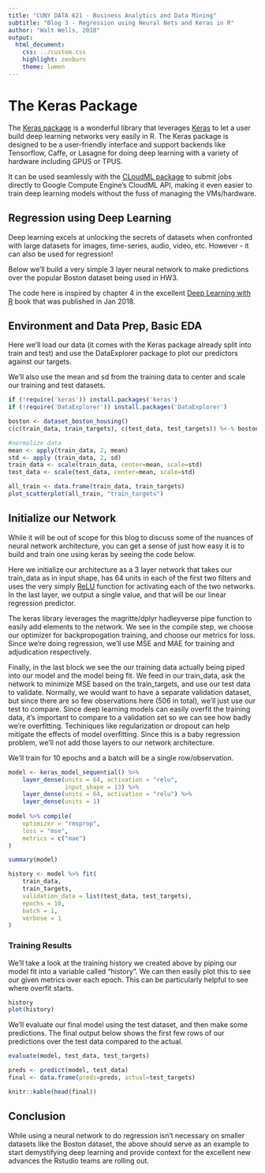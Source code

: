 ```yaml
---
title: "CUNY DATA 621 - Business Analytics and Data Mining"
subtitle: "Blog 3 - Regression using Neural Nets and Keras in R"
author: "Walt Wells, 2018"
output:
  html_document:
    css: ../custom.css
    highlight: zenburn
    theme: lumen
---
```

# The Keras Package

The [Keras package](https://tensorflow.rstudio.com/keras/) is a wonderful library that leverages [Keras](https://keras.io/) to let a user build deep learning networks very easily in R.   The Keras package is designed to be a user-friendly interface and support backends like Tensorflow, Caffe, or Lasagne for doing deep learning with a variety of hardware including GPUS or TPUS.  

It can be used seamlessly with the [CLoudML package](https://tensorflow.rstudio.com/tools/cloudml/articles/getting_started.html) to submit jobs directly to Google Compute Engine's CloudML API, making it even easier to train deep learning models without the fuss of managing the VMs/hardware.  

## Regression using Deep Learning

Deep learning excels at unlocking the secrets of datasets when confronted with large datasets for images, time-series, audio, video, etc.   However - it can also be used for regression!

Below we'll build a very simple 3 layer neural network to make predictions over the popular Boston dataset being used in HW3.  

The code here is inspired by chapter 4 in the excellent [Deep Learning with R](https://www.manning.com/books/deep-learning-with-r) book that was published in Jan 2018.  

## Environment and Data Prep, Basic EDA

Here we'll load our data (it comes with the Keras package already split into train and test) and use the DataExplorer package to plot our predictors against our targets. 

We'll also use the mean and sd from the training data to center and scale our training and test datasets.

```r
if (!require('keras')) install.packages('keras')
if (!require('DataExplorer')) install.packages('DataExplorer')

boston <- dataset_boston_housing()
c(c(train_data, train_targets), c(test_data, test_targets)) %<-% boston

#normalize data
mean <- apply(train_data, 2, mean)
std <- apply (train_data, 2, sd)
train_data <- scale(train_data, center=mean, scale=std)
test_data <- scale(test_data, center=mean, scale=std)

all_train <- data.frame(train_data, train_targets)
plot_scatterplot(all_train, "train_targets")
```

## Initialize our Network

While it will be out of scope for this blog to discuss some of the nuances of neural network architecture, you can get a sense of just how easy it is to build and train one using keras by seeing the code below.   

Here we initialize our architecture as a 3 layer network that takes our train_data as in input shape, has 64 units in each of the first two filters and uses the very simply [ReLU](https://en.wikipedia.org/wiki/Rectifier_(neural_networks)) function for activating each of the two networks.   In the last layer, we output a single value, and that will be our linear regression predictor. 

The keras library leverages the magritte/dplyr hadleyverse pipe function to easily add elements to the network.   We see in the compile step, we choose our optimizer for backpropogation training, and choose our metrics for loss.  Since we're doing regression, we'll use MSE and MAE for training and adjudication respectively.

Finally, in the last block we see the our training data actually being piped into our model and the model being fit.  We feed in our train_data, ask the network to minimize MSE based on the train_targets, and use our test data to validate.   Normally, we would want to have a separate validation dataset, but since there are so few observations here (506 in total), we'll just use our test to compare.   Since deep learning models can easily overfit the training data, it's important to compare to a validation set so we can see how badly we're overfitting.  Techiniques like regularization or dropout can help mitigate the effects of model overfitting.   Since this is a baby regression problem, we'll not add those layers to our network architecture. 

We'll train for 10 epochs and a batch will be a single row/observation. 

```r
model <- keras_model_sequential() %>%
    layer_dense(units = 64, activation = "relu", 
                input_shape = 13) %>%
    layer_dense(units = 64, activation = "relu") %>%
    layer_dense(units = 1)
    
model %>% compile(
    optimizer = "rmsprop",
    loss = "mse", 
    metrics = c("mae")
)

summary(model)

history <- model %>% fit(
    train_data,
    train_targets,
    validation_data = list(test_data, test_targets),
    epochs = 10, 
    batch = 1, 
    verbose = 1
)
```

### Training Results

We'll take a look at the training history we created above by piping our model fit into a variable called "history".   We can then easily plot this to see our given metrics over each epoch.   This can be particularly helpful to see where overfit starts.   

```r
history
plot(history)
```

We'll evaluate our final model using the test dataset, and then make some predictions.   The final output below shows the first few rows of our predictions over the test data compared to the actual.

```r
evaluate(model, test_data, test_targets)

preds <- predict(model, test_data)
final <- data.frame(preds=preds, actual=test_targets)

knitr::kable(head(final))
```

## Conclusion

While using a neural network to do regression isn't necessary on smaller datasets like the Boston dataset, the above should serve as an example to start demystifying deep learning and provide context for the excellent new advances the Rstudio teams are rolling out.   
